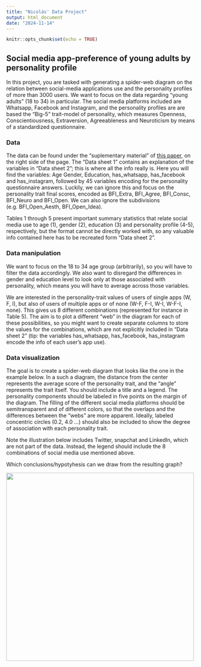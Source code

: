 ```yaml
---
title: "Nicolás' Data Project"
output: html_document
date: "2024-11-14"
---
```


```r
knitr::opts_chunk$set(echo = TRUE)

```

## Social media app-preference of young adults by personality profile

In this project, you are tasked with generating a spider-web diagram on the relation between social-media applications use and the personality profiles of more than 3000 users. We want to focus on the data regarding "young adults" (18 to 34) in particular. The social media platforms included are Whatsapp, Facebook and Instagram, and the personality profiles are are based the "Big-5" trait-model of personality, which measures Openness, Conscientiousness, Extraversion, Agreeableness and Neuroticism by means of a standardized questionnaire.

### Data

 The data can be found under the "suplementary material" of [this paper](https://www.frontiersin.org/journals/psychology/articles/10.3389/fpsyg.2020.00936/full), on the right side of the page. The "Data sheet 1" contains an explanation of the variables in "Data sheet 2"; this is where all the info really is. Here you will find the variables: Age	Gender, Education,	has_whatsapp,	has_facebook and	has_instagram, followed by 45 variables encoding for the personality questionnaire answers. Luckily, we can ignore this and focus on the personality trait final scores, encoded as BFI_Extra, BFI_Agree, BFI_Consc, BFI_Neuro and BFI_Open. We can also ignore the subdivisions (e.g. BFI_Open_Aesth, BFI_Open_Idea). 
 
 Tables 1 through 5 present important summary statistics that relate social media use to age (1), gender (2), education (3) and personality profile (4-5), respectively, but the format cannot be directly worked with, so any valuable info contained here has to be recreated form "Data sheet 2".


### Data manipulation

We  want to focus on the 18 to 34 age group (arbitrarily), so you will have to filter the data accordingly. We also want to disregard the differences in gender and education level to look only at those associated with personality, which means you will have to average across those variables. 

We are interested in the personality-trait values of users of single apps (W, F, I), but also of users of multiple apps or of none (W-F, F-I, W-I, W-F-I, none). This gives us 8 different combinations (represented for instance in Table 5).  The aim is to plot a different "web" in the diagram for each of these possibilities, so you might want to create separate columns to store the values for the combinations, which are not explicitly included in "Data sheet 2" (tip: the variables has_whatsapp, has_facebook,	has_instagram encode the info of each user's app use).  

### Data visualization

The goal is to create a spider-web diagram that looks like the one in the example below. In a such a diagram, the distance from the center represents the average score of the personality trait, and the "angle" represents the trait itself. You should include a title and a legend. The personality components should be labeled in five points on the margin of the diagram. The filling of the different social media platforms should be semitransparent and of different colors, so that the overlaps and the differences between the "webs" are more apparent. Ideally, labeled concentric circles (0.2, 4.0 ...) should also be included to show the degree of association with each personality trait.

Note the illustration below includes Twitter, snapchat and LinkedIn, which are not part of the data. Instead, the legend should include the 8 combinations of social media use mentioned above.

Which conclusions/hypotyhesis can we draw from the resulting graph? 
 
 <img src="Example spider-web diagram.png" width="500">



